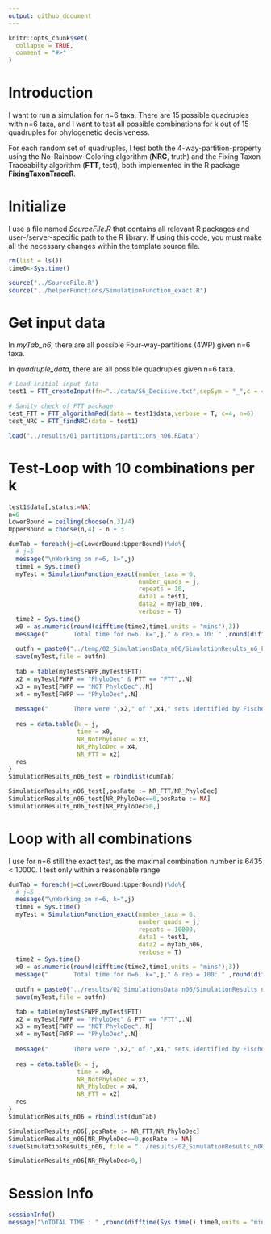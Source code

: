 ```yaml
---
output: github_document
---
```


<!-- 02_Simulation_n06.md is generated from 02_Simulation_n06.Rmd. Please edit that file -->

```r
knitr::opts_chunk$set(
  collapse = TRUE,
  comment = "#>"
)
```

# Introduction

<!-- badges: start -->

<!-- badges: end -->

I want to run a simulation for n=6 taxa. There are 15 possible quadruples with n=6 taxa, and I want to test all possible combinations for k out of 15 quadruples for phylogenetic decisiveness.

For each random set of quadruples, I test both the 4-way-partition-property using the No-Rainbow-Coloring algorithm (**NRC**, truth) and the Fixing Taxon Traceability algorithm (**FTT**, test), both implemented in the R package **FixingTaxonTraceR**. 

# Initialize

I use a file named *SourceFile.R* that contains all relevant R packages and user-/server-specific path to the R library. If using this code, you must make all the necessary changes within the template source file. 

```r
rm(list = ls())
time0<-Sys.time()

source("../SourceFile.R")
source("../helperFunctions/SimulationFunction_exact.R")

```

# Get input data

In *myTab_n6*, there are all possible Four-way-partitions (4WP) given n=6 taxa. 

In *quadruple_data*, there are all possible quadruples given n=6 taxa. 

```r
# Load initial input data
test1 = FTT_createInput(fn="../data/S6_Decisive.txt",sepSym = "_",c = 4)

# Sanity check of FTT package
test_FTT = FTT_algorithmRed(data = test1$data,verbose = T, c=4, n=6)
test_NRC = FTT_findNRC(data = test1)

load("../results/01_partitions/partitions_n06.RData")

```

# Test-Loop with 10 combinations per k

```r
test1$data[,status:=NA]
n=6
LowerBound = ceiling(choose(n,3)/4)
UpperBound = choose(n,4) - n + 3

dumTab = foreach(j=c(LowerBound:UpperBound))%do%{
  # j=5
  message("\nWorking on n=6, k=",j)
  time1 = Sys.time()
  myTest = SimulationFunction_exact(number_taxa = 6, 
                                    number_quads = j,
                                    repeats = 10,
                                    data1 = test1,
                                    data2 = myTab_n06,
                                    verbose = T)
  time2 = Sys.time()
  x0 = as.numeric(round(difftime(time2,time1,units = "mins"),3))
  message("       Total time for n=6, k=",j," & rep = 10: " ,round(difftime(time2,time1,units = "mins"),3)," minutes")
  
  outfn = paste0("../temp/02_SimulationsData_n06/SimulationResults_n6_k",j,".RData")
  save(myTest,file = outfn)
  
  tab = table(myTest$FWPP,myTest$FTT)
  x2 = myTest[FWPP == "PhyloDec" & FTT == "FTT",.N]
  x3 = myTest[FWPP == "NOT PhyloDec",.N]
  x4 = myTest[FWPP == "PhyloDec",.N]
  
  message("       There were ",x2," of ",x4," sets identified by Fischers algorith as decisive (",round(x2/x4,4)*100,"%)")
  
  res = data.table(k = j,
                   time = x0,
                   NR_NotPhyloDec = x3,
                   NR_PhyloDec = x4,
                   NR_FTT = x2)
  res
}
SimulationResults_n06_test = rbindlist(dumTab)

SimulationResults_n06_test[,posRate := NR_FTT/NR_PhyloDec]
SimulationResults_n06_test[NR_PhyloDec==0,posRate := NA]
SimulationResults_n06_test[NR_PhyloDec>0,]

```

# Loop with all combinations

I use for n=6 still the exact test, as the maximal combination number is 6435 < 10000. I test only within a reasonable range

```r
dumTab = foreach(j=c(LowerBound:UpperBound))%do%{
  # j=5
  message("\nWorking on n=6, k=",j)
  time1 = Sys.time()
  myTest = SimulationFunction_exact(number_taxa = 6, 
                                    number_quads = j,
                                    repeats = 10000,
                                    data1 = test1,
                                    data2 = myTab_n06,
                                    verbose = T)
  time2 = Sys.time()
  x0 = as.numeric(round(difftime(time2,time1,units = "mins"),3))
  message("       Total time for n=6, k=",j," & rep = 100: " ,round(difftime(time2,time1,units = "mins"),3)," minutes")
  
  outfn = paste0("../results/02_SimulationsData_n06/SimulationResults_n6_k",k,"_rep10000.RData")
  save(myTest,file = outfn)

  tab = table(myTest$FWPP,myTest$FTT)
  x2 = myTest[FWPP == "PhyloDec" & FTT == "FTT",.N]
  x3 = myTest[FWPP == "NOT PhyloDec",.N]
  x4 = myTest[FWPP == "PhyloDec",.N]
  
  message("       There were ",x2," of ",x4," sets identified by Fischers algorith as decisive (",round(x2/x4,4)*100,"%)")
  
  res = data.table(k = j,
                   time = x0,
                   NR_NotPhyloDec = x3,
                   NR_PhyloDec = x4,
                   NR_FTT = x2)
  res
}
SimulationResults_n06 = rbindlist(dumTab)

SimulationResults_n06[,posRate := NR_FTT/NR_PhyloDec]
SimulationResults_n06[NR_PhyloDec==0,posRate := NA]
save(SimulationResults_n06, file = "../results/02_SimulationResults_n06.RData")

SimulationResults_n06[NR_PhyloDec>0,]

```


# Session Info

```r
sessionInfo()
message("\nTOTAL TIME : " ,round(difftime(Sys.time(),time0,units = "mins"),3)," minutes")

```
